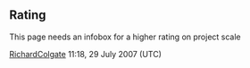 <article id="6782090" title=Talk:Geraint Jennings>
	<talkpage id="6782090" title="Talk:Geraint Jennings">
{{WikiProjectBannerShell|1=
{{WikiProject Biography|class=Start
|politician-priority=low
|politician-work-group=yes
|living=yes
|listas=Jennings, Geraint
}}
{{WikiProject University of Oxford|class=start|importance=|auto=yes}}
{{WikiProject Journalism}}
| blp=yes
}}

==Rating==

This page needs an infobox for a higher rating on project scale

[[User:RichardColgate|RichardColgate]] 11:18, 29 July 2007 (UTC)
	</talkpage>
</article>